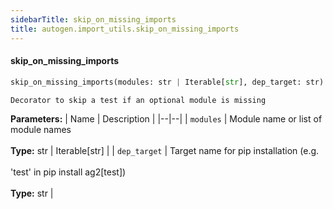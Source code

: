 ```yaml
---
sidebarTitle: skip_on_missing_imports
title: autogen.import_utils.skip_on_missing_imports
---
```


<code class="doc-symbol doc-symbol-heading doc-symbol-function"></code>
#### skip_on_missing_imports

```python
skip_on_missing_imports(modules: str | Iterable[str], dep_target: str) -> Callable[[~T], ~T]
```

    Decorator to skip a test if an optional module is missing

<b>Parameters:</b>
| Name | Description |
|--|--|
| `modules` | Module name or list of module names<br/><br/>**Type:** str \| Iterable[str] |
| `dep_target` | Target name for pip installation (e.g.<br/><br/>'test' in pip install ag2[test])<br/><br/>**Type:** str |

<br />